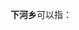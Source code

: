 '''下河乡'''可以指：
{{PRC admin/disambig|13/06/34/201/000|35/06/22/200/000|37/16/24/203/000}}
{{disambig|cat=三字中国乡名消歧义}}